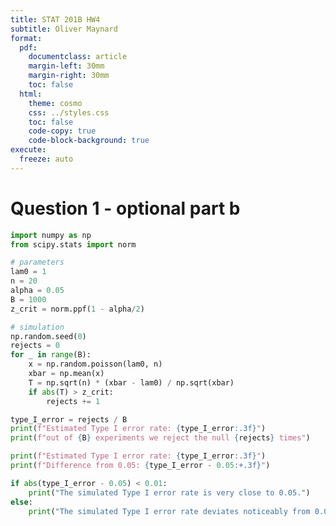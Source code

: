 ```yaml
---
title: STAT 201B HW4
subtitle: Oliver Maynard
format:
  pdf:
    documentclass: article
    margin-left: 30mm
    margin-right: 30mm
    toc: false
  html:
    theme: cosmo
    css: ../styles.css
    toc: false
    code-copy: true
    code-block-background: true
execute:
  freeze: auto
---
```


# Question 1 - optional part b

```python
import numpy as np
from scipy.stats import norm

# parameters
lam0 = 1
n = 20
alpha = 0.05
B = 1000
z_crit = norm.ppf(1 - alpha/2)

# simulation
np.random.seed(0)
rejects = 0
for _ in range(B):
    x = np.random.poisson(lam0, n)
    xbar = np.mean(x)
    T = np.sqrt(n) * (xbar - lam0) / np.sqrt(xbar)
    if abs(T) > z_crit:
        rejects += 1

type_I_error = rejects / B
print(f"Estimated Type I error rate: {type_I_error:.3f}")
print(f"out of {B} experiments we reject the null {rejects} times")

print(f"Estimated Type I error rate: {type_I_error:.3f}")
print(f"Difference from 0.05: {type_I_error - 0.05:+.3f}")

if abs(type_I_error - 0.05) < 0.01:
    print("The simulated Type I error rate is very close to 0.05.")
else:
    print("The simulated Type I error rate deviates noticeably from 0.05.")
```